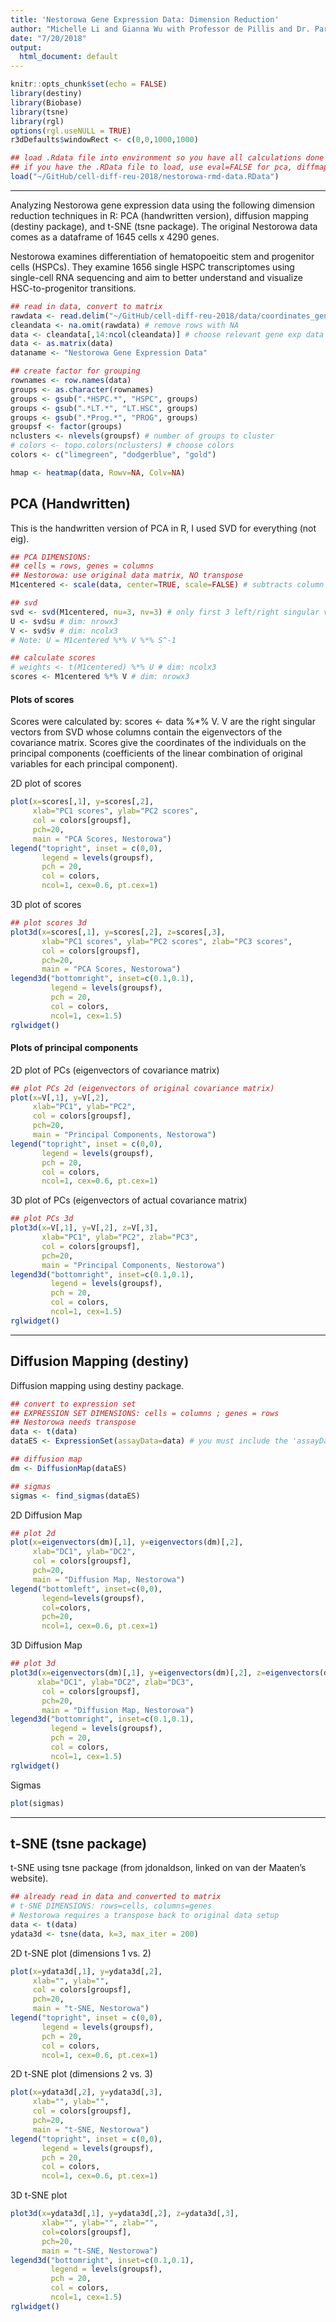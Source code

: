 ```yaml
---
title: 'Nestorowa Gene Expression Data: Dimension Reduction'
author: "Michelle Li and Gianna Wu with Professor de Pillis and Dr. Park"
date: "7/20/2018"
output:
  html_document: default
---
```


```r
knitr::opts_chunk$set(echo = FALSE)
library(destiny)
library(Biobase)
library(tsne)
library(rgl)
options(rgl.useNULL = TRUE)
r3dDefaults$windowRect <- c(0,0,1000,1000)
```

```r
## load .Rdata file into environment so you have all calculations done (located in our Drive)
## if you have the .RData file to load, use eval=FALSE for pca, diffmap, tsne
load("~/GitHub/cell-diff-reu-2018/nestorowa-rmd-data.RData")
```
----

Analyzing Nestorowa gene expression data using the following dimension reduction techniques in R: PCA (handwritten version), diffusion mapping (destiny package), and t-SNE (tsne package). The original Nestorowa data comes as a dataframe of 1645 cells x 4290 genes.  

Nestorowa examines differentiation of hematopoeitic stem and progenitor cells (HSPCs). They examine 1656 single HSPC transcriptomes using single-cell RNA sequencing and aim to better understand and visualize HSC-to-progenitor transitions.  

```r
## read in data, convert to matrix
rawdata <- read.delim("~/GitHub/cell-diff-reu-2018/data/coordinates_gene_counts_flow_cytometry.txt", row.names=1)
cleandata <- na.omit(rawdata) # remove rows with NA
data <- cleandata[,14:ncol(cleandata)] # choose relevant gene exp data
data <- as.matrix(data)
dataname <- "Nestorowa Gene Expression Data"

## create factor for grouping
rownames <- row.names(data)
groups <- as.character(rownames)
groups <- gsub(".*HSPC.*", "HSPC", groups)
groups <- gsub(".*LT.*", "LT.HSC", groups)
groups <- gsub(".*Prog.*", "PROG", groups)
groupsf <- factor(groups)
nclusters <- nlevels(groupsf) # number of groups to cluster
# colors <- topo.colors(nclusters) # choose colors
colors <- c("limegreen", "dodgerblue", "gold")
```

```r
hmap <- heatmap(data, Rowv=NA, Colv=NA)
```


## PCA (Handwritten)  

This is the handwritten version of PCA in R, I used SVD for everything (not eig).  

```r
## PCA DIMENSIONS:
## cells = rows, genes = columns 
## Nestorowa: use original data matrix, NO transpose
M1centered <- scale(data, center=TRUE, scale=FALSE) # subtracts column means from each column

## svd
svd <- svd(M1centered, nu=3, nv=3) # only first 3 left/right singular vectors for efficiency
U <- svd$u # dim: nrowx3
V <- svd$v # dim: ncolx3
# Note: U = M1centered %*% V %*% S^-1

## calculate scores
# weights <- t(M1centered) %*% U # dim: ncolx3
scores <- M1centered %*% V # dim: nrowx3
```

#### Plots of scores
Scores were calculated by: scores <- data %*% V. V are the right singular vectors from SVD whose columns contain the eigenvectors of the covariance matrix. Scores give the coordinates of the individuals on the principal components (coefficients of the linear combination of original variables for each principal component). 

2D plot of scores  
```r
plot(x=scores[,1], y=scores[,2], 
     xlab="PC1 scores", ylab="PC2 scores", 
     col = colors[groupsf], 
     pch=20, 
     main = "PCA Scores, Nestorowa")
legend("topright", inset = c(0,0), 
       legend = levels(groupsf), 
       pch = 20, 
       col = colors, 
       ncol=1, cex=0.6, pt.cex=1)
```

3D plot of scores  
```r
## plot scores 3d
plot3d(x=scores[,1], y=scores[,2], z=scores[,3], 
       xlab="PC1 scores", ylab="PC2 scores", zlab="PC3 scores", 
       col = colors[groupsf], 
       pch=20, 
       main = "PCA Scores, Nestorowa")
legend3d("bottomright", inset=c(0.1,0.1),
         legend = levels(groupsf),
         pch = 20, 
         col = colors, 
         ncol=1, cex=1.5)
rglwidget()
```

#### Plots of principal components
2D plot of PCs (eigenvectors of covariance matrix)  
```r
## plot PCs 2d (eigenvectors of original covariance matrix)
plot(x=V[,1], y=V[,2], 
     xlab="PC1", ylab="PC2", 
     col = colors[groupsf], 
     pch=20, 
     main = "Principal Components, Nestorowa")
legend("topright", inset = c(0,0), 
       legend = levels(groupsf), 
       pch = 20, 
       col = colors, 
       ncol=1, cex=0.6, pt.cex=1)
```

3D plot of PCs (eigenvectors of actual covariance matrix)  
```r
## plot PCs 3d
plot3d(x=V[,1], y=V[,2], z=V[,3], 
       xlab="PC1", ylab="PC2", zlab="PC3", 
       col = colors[groupsf], 
       pch=20, 
       main = "Principal Components, Nestorowa")
legend3d("bottomright", inset=c(0.1,0.1), 
         legend = levels(groupsf), 
         pch = 20, 
         col = colors, 
         ncol=1, cex=1.5)
rglwidget()
```

----

## Diffusion Mapping (destiny)

Diffusion mapping using destiny package.  
```r
## convert to expression set
## EXPRESSION SET DIMENSIONS: cells = columns ; genes = rows
## Nestorowa needs transpose
data <- t(data)
dataES <- ExpressionSet(assayData=data) # you must include the 'assayData=' for this to come out correctly

## diffusion map
dm <- DiffusionMap(dataES)

## sigmas
sigmas <- find_sigmas(dataES) 
```

2D Diffusion Map  
```r
## plot 2d
plot(x=eigenvectors(dm)[,1], y=eigenvectors(dm)[,2],
     xlab="DC1", ylab="DC2",
     col = colors[groupsf],
     pch=20, 
     main = "Diffusion Map, Nestorowa")
legend("bottomleft", inset=c(0,0), 
       legend=levels(groupsf), 
       col=colors, 
       pch=20, 
       ncol=1, cex=0.6, pt.cex=1) 
```

3D Diffusion Map  
```r
## plot 3d
plot3d(x=eigenvectors(dm)[,1], y=eigenvectors(dm)[,2], z=eigenvectors(dm)[,3],
      xlab="DC1", ylab="DC2", zlab="DC3",
       col = colors[groupsf],
       pch=20, 
       main = "Diffusion Map, Nestorowa")
legend3d("bottomright", inset=c(0.1,0.1),
         legend = levels(groupsf),
         pch = 20, 
         col = colors, 
         ncol=1, cex=1.5)
rglwidget()
```

Sigmas  
```r
plot(sigmas)
```

----

## t-SNE (tsne package)

t-SNE using tsne package (from jdonaldson, linked on van der Maaten's website).

```r
## already read in data and converted to matrix
# t-SNE DIMENSIONS: rows=cells, columns=genes
# Nestorowa requires a transpose back to original data setup 
data <- t(data) 
ydata3d <- tsne(data, k=3, max_iter = 200)
```

2D t-SNE plot (dimensions 1 vs. 2) 
```r
plot(x=ydata3d[,1], y=ydata3d[,2], 
     xlab="", ylab="", 
     col = colors[groupsf], 
     pch=20,
     main = "t-SNE, Nestorowa") 
legend("topright", inset = c(0,0), 
       legend = levels(groupsf), 
       pch = 20, 
       col = colors, 
       ncol=1, cex=0.6, pt.cex=1) 
```

2D t-SNE plot (dimensions 2 vs. 3)  
```r
plot(x=ydata3d[,2], y=ydata3d[,3], 
     xlab="", ylab="", 
     col = colors[groupsf], 
     pch=20,
     main = "t-SNE, Nestorowa") 
legend("topright", inset = c(0,0), 
       legend = levels(groupsf), 
       pch = 20, 
       col = colors, 
       ncol=1, cex=0.6, pt.cex=1) 
```


3D t-SNE plot  
```r
plot3d(x=ydata3d[,1], y=ydata3d[,2], z=ydata3d[,3],  
       xlab="", ylab="", zlab="",
       col=colors[groupsf], 
       pch=20,
       main = "t-SNE, Nestorowa")
legend3d("bottomright", inset=c(0.1,0.1),
         legend = levels(groupsf),  
         pch = 20, 
         col = colors, 
         ncol=1, cex=1.5)
rglwidget()
```

